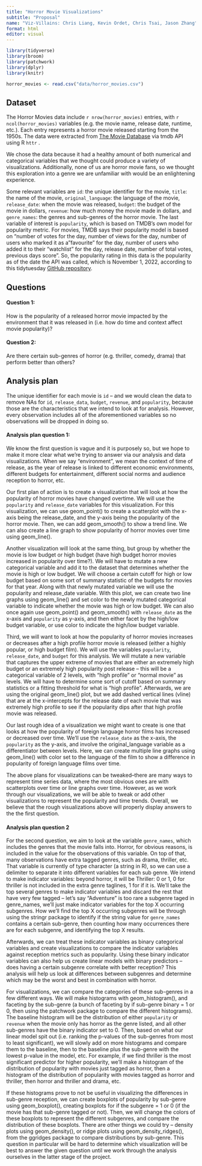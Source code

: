 ```yaml
---
title: "Horror Movie Visualizations"
subtitle: "Proposal"
name: "Viz-Villains: Chris Liang, Kevin Ordet, Chris Tsai, Jason Zhang"
format: html
editor: visual
---
```


```r
library(tidyverse)
library(broom)
library(patchwork)
library(dplyr)
library(knitr)
```

```r
horror_movies <- read.csv("data/horror_movies.csv")
```

## Dataset

The Horror Movies data include `r nrow(horror_movies)` entries, with `r ncol(horror_movies)` variables (e.g. the movie name, release date, runtime, etc.). Each entry represents a horror movie released starting from the 1950s. The data were extracted from [The Movie Database](https://www.themoviedb.org) via tmdb API using R `httr` .

We chose the data because it had a healthy amount of both numerical and categorical variables that we thought could produce a variety of visualizations. Additionally, none of us are horror movie fans, so we thought this exploration into a genre we are unfamiliar with would be an enlightening experience.

Some relevant variables are `id`: the unique identifier for the movie, `title`: the name of the movie, `original_language`: the language of the movie, `release_date`: when the movie was released, `budget`: the budget of the movie in dollars, `revenue`: how much money the movie made in dollars, and `genre_names`: the genres and sub-genres of the horror movie. The last variable of interest is `popularity`, which is based on TMDB's own model for popularity metric. For movies, TMDB says their popularity model is based on "number of votes for the day, number of views for the day, number of users who marked it as a"favourite" for the day, number of users who added it to their "watchlist" for the day, release date, number of total votes, previous days score". So, the popularity rating in this data is the popularity as of the date the API was called, which is November 1, 2022, according to this tidytuesday [GitHub repository](https://github.com/rfordatascience/tidytuesday/tree/master/data/2022/2022-11-01).

## Questions

#### Question 1:

How is the popularity of a released horror movie impacted by the environment that it was released in (i.e. how do time and context affect movie popularity)?

#### Question 2:

Are there certain sub-genres of horror (e.g. thriller, comedy, drama) that perform better than others?

## Analysis plan

The unique identifier for each movie is `id` -- and we would clean the data to remove NAs for `id`, `release_data`, `budget`, `revenue`, and `popularity`, because those are the characteristics that we intend to look at for analysis. However, every observation includes all of the aforementioned variables so no observations will be dropped in doing so.

#### Analysis plan question 1:

We know the first question is vague and it is purposely so, but we hope to make it more clear what we're trying to answer via our analysis and data visualizations. When we say "environment", we mean the context of time of release, as the year of release is linked to different economic environments, different budgets for entertainment, different social norms and audience reception to horror, etc.

Our first plan of action is to create a visualization that will look at how the popularity of horror movies have changed overtime. We will use the `popularity` and `release_date` variables for this visualization. For this visualization, we can use geom_point() to create a scatterplot with the x-axis being the release_date, and the y-axis being the popularity of the horror movie. Then, we can add geom_smooth() to show a trend line. We can also create a line graph to show popularity of horror movies over time using geom_line().

Another visualization will look at the same thing, but group by whether the movie is low budget or high budget (have high budget horror movies increased in popularity over time?). We will have to mutate a new categorical variable and add it to the dataset that determines whether the movie is high or low budget. We will choose a certain cutoff for high or low budget based on some sort of summary statistic of the budgets for movies for that year. Along with that newly mutated variable we will use the popularity and release_date variable. With this plot, we can create two line graphs using geom_line() and set color to the newly mutated categorical variable to indicate whether the movie was high or low budget. We can also once again use geom_point() and geom_smooth() with `release_date` as the x-axis and `popularity` as y-axis, and then either facet by the high/low budget variable, or use color to indicate the high/low budget variable.

Third, we will want to look at how the popularity of horror movies increases or decreases after a high profile horror movie is released (either a highly popular, or high budget film). We will use the variables `popularity`, `release_date`, and `budget` for this analysis. We will mutate a new variable that captures the upper extreme of movies that are either an extremely high budget or an extremely high popularity post release -- this will be a categorical variable of 2 levels, with "high profile" or "normal movie" as levels. We will have to determine some sort of cutoff based on summary statistics or a fitting threshold for what is "high profile". Afterwards, we are using the original geom_line() plot, but we add dashed vertical lines (vline) that are at the x-intercepts for the release date of each movie that was extremely high profile to see if the popularity dips after that high profile movie was released.

Our last rough idea of a visualization we might want to create is one that looks at how the popularity of foreign language horror films has increased or decreased over time. We'll use the `release_date` as the x-axis, the `popularity` as the y-axis, and involve the original_language variable as a differentiator between levels. Here, we can create multiple line graphs using geom_line() with color set to the language of the film to show a difference in popularity of foreign language films over time.

The above plans for visualizations can be tweaked--there are many ways to represent time series data, where the most obvious ones are with scatterplots over time or line graphs over time. However, as we work through our visualizations, we will be able to tweak or add other visualizations to represent the popularity and time trends. Overall, we believe that the rough visualizations above will properly display answers to the the first question.

#### Analysis plan question 2

For the second question, we aim to look at the variable `genre_names`, which includes the genres that the movie falls into. Horror, for obvious reasons, is included in the value for the observations of this variable. On top of that, many observations have extra tagged genres, such as drama, thriller, etc. That variable is currently of type character (a string in R), so we can use a delimiter to separate it into different variables for each sub genre. We intend to make indicator variables: beyond horror, it will be Thriller: 0 or 1, 0 for thriller is not included in the extra genre taglines, 1 for if it is. We'll take the top several genres to make indicator variables and discard the rest that have very few tagged -- let's say "Adventure" is too rare a subgenre taged in genre_names, we'll just make indicator variables for the top X occurring subgenres. How we'll find the top X occurring subgenres will be through using the stringr package to identify if the string value for `genre_names` contains a certain sub-genre, then counting how many occurrences there are for each subgenre, and identifying the top X results.

Afterwards, we can treat these indicator variables as binary categorical variables and create visualizations to compare the indicator variables against reception metrics such as popularity. Using these binary indicator variables can also help us create linear models with binary predictors -- does having a certain subgenre correlate with better reception? This analysis will help us look at differences between subgenres and determine which may be the worst and best in combination with horror.

For visualizations, we can compare the categories of these sub-genres in a few different ways. We will make histograms with geom_histogram(), and faceting by the sub-genre (a bunch of faceting by if sub-genre binary = 1 or 0, then using the patchwork package to compare the different histograms). The baseline histogram will be the distribution of either `popularity` or `revenue` when the movie only has horror as the genre listed, and all other sub-genres have the binary indicator set to 0. Then, based on what our linear model spit out (i.e. ranking the p-values of the sub-genres from most to least significant), we will slowly add on more histograms and compare them to the baseline, then to the baseline plus the sub-genre with the lowest p-value in the model, etc. For example, if we find thriller is the most significant predictor for higher popularity, we'll make a histogram of the distribution of popularity with movies just tagged as horror, then a histogram of the distribution of popularity with movies tagged as horror and thriller, then horror and thriller and drama, etc.

If these histograms prove to not be useful in visualizing the differences in sub-genre reception, we can create boxplots of popularity by sub-genre using geom_boxplot(), creating boxplots for if the subgenre = 1 or 0 (if the movie has that sub-genre tagged or not). Then, we will change the colors of these boxplots to represent the different subgenres, and compare the distribution of these boxplots. There are other things we could try -- density plots using geom_density(), or ridge plots using geom_density_ridges(), from the ggridges package to compare distributions by sub-genre. This question in particular will be hard to determine which visualization will be best to answer the given question until we work through the analysis ourselves in the latter stage of the project.
